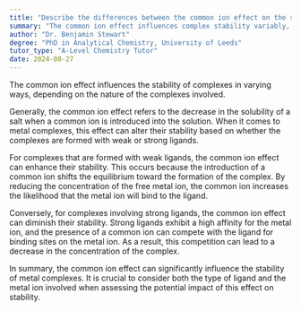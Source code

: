```yaml
---
title: "Describe the differences between the common ion effect on the stability of complexes"
summary: "The common ion effect influences complex stability variably, depending on the specific type of complex involved."
author: "Dr. Benjamin Stewart"
degree: "PhD in Analytical Chemistry, University of Leeds"
tutor_type: "A-Level Chemistry Tutor"
date: 2024-08-27
---
```


The common ion effect influences the stability of complexes in varying ways, depending on the nature of the complexes involved.

Generally, the common ion effect refers to the decrease in the solubility of a salt when a common ion is introduced into the solution. When it comes to metal complexes, this effect can alter their stability based on whether the complexes are formed with weak or strong ligands.

For complexes that are formed with weak ligands, the common ion effect can enhance their stability. This occurs because the introduction of a common ion shifts the equilibrium toward the formation of the complex. By reducing the concentration of the free metal ion, the common ion increases the likelihood that the metal ion will bind to the ligand.

Conversely, for complexes involving strong ligands, the common ion effect can diminish their stability. Strong ligands exhibit a high affinity for the metal ion, and the presence of a common ion can compete with the ligand for binding sites on the metal ion. As a result, this competition can lead to a decrease in the concentration of the complex.

In summary, the common ion effect can significantly influence the stability of metal complexes. It is crucial to consider both the type of ligand and the metal ion involved when assessing the potential impact of this effect on stability.
    